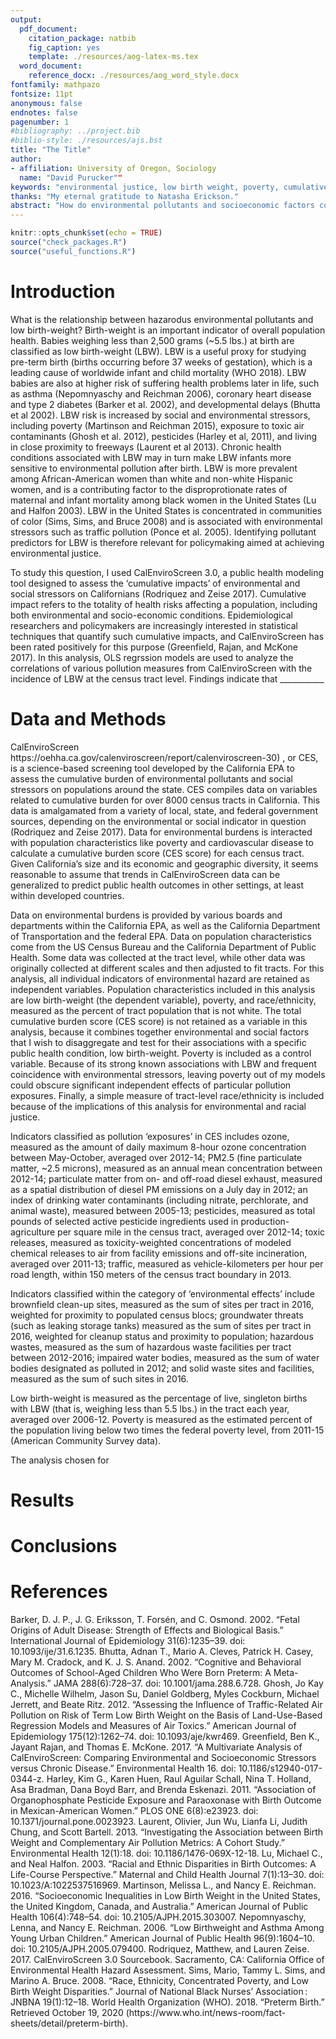 ```yaml
---
output:
  pdf_document:
    citation_package: natbib
    fig_caption: yes
    template: ./resources/aog-latex-ms.tex
  word_document:
    reference_docx: ./resources/aog_word_style.docx
fontfamily: mathpazo
fontsize: 11pt
anonymous: false
endnotes: false
pagenumber: 1
#bibliography: ../project.bib
#biblio-style: ./resources/ajs.bst
title: "The Title"
author:
- affiliation: University of Oregon, Sociology
  name: "David Purucker""
keywords: "environmental justice, low birth weight, poverty, cumulative pollution burden, public health"
thanks: "My eternal gratitude to Natasha Erickson."
abstract: "How do environmental pollutants and socioeconomic factors correlate with the incidence of low birth-weight?"
---
```


```r
knitr::opts_chunk$set(echo = TRUE)
source("check_packages.R")
source("useful_functions.R")
```

# Introduction

What is the relationship between hazarodus environmental pollutants and low birth-weight? Birth-weight is an important indicator of overall population health. Babies weighing less than 2,500 grams (~5.5 lbs.) at birth are classified as low birth-weight (LBW). LBW is a useful proxy for studying pre-term birth (births occurring before 37 weeks of gestation), which is a leading cause of worldwide infant and child mortality (WHO 2018). LBW babies are also at higher risk of suffering health problems later in life, such as asthma (Nepomnyaschy and Reichman 2006), coronary heart disease and type 2 diabetes (Barker et al. 2002), and developmental delays (Bhutta et al 2002). LBW risk is increased by social and environmental stressors, including poverty (Martinson and Reichman 2015), exposure to toxic air contaminants (Ghosh et al. 2012), pesticides (Harley et al, 2011), and living in close proximity to freeways (Laurent et al 2013). Chronic health conditions associated with LBW may in turn make LBW infants more sensitive to environmental pollution after birth. LBW is more prevalent among African-American women than white and non-white Hispanic women, and is a contributing factor to the disproprotionate rates of maternal and infant mortality among black women in the United States (Lu and Halfon 2003). LBW in the United States is concentrated in communities of color (Sims, Sims, and Bruce 2008) and is associated with environmental stressors such as traffic pollution (Ponce et al. 2005). Identifying pollutant predictors for LBW is therefore relevant for policymaking aimed at achieving environmental justice.

To study this question, I used CalEnviroScreen 3.0, a public health modeling tool designed to assess the 'cumulative impacts' of environmental and social stressors on Californians (Rodriquez and Zeise 2017). Cumulative impact refers to the totality of health risks affecting a population, including both environmental and socio-economic conditions. Epidemiological researchers and policymakers are increasingly interested in statistical techniques that quantify such cumulative impacts, and CalEnviroScreen has been rated positively for this purpose (Greenfield, Rajan, and McKone 2017). In this analysis, OLS regrssion models are used to analyze the correlations of various pollution measures from CalEnviroScreen with the incidence of LBW at the census tract level. Findings indicate that ___________


# Data and Methods

CalEnviroScreen https://oehha.ca.gov/calenviroscreen/report/calenviroscreen-30) , or CES, is a science-based screening tool developed by the California EPA to assess the cumulative burden of environmental pollutants and social stressors on populations around the state. CES compiles data on variables related to cumulative burden for over 8000 census tracts in California. This data is amalgamated from a variety of local, state, and federal government sources, depending on the environmental or social indicator in question (Rodriquez and Zeise 2017). Data for environmental burdens is interacted with population characteristics like poverty and cardiovascular disease to calculate a cumulative burden score (CES score) for each census tract. Given California's size and its economic and geographic diversity, it seems reasonable to assume that trends in CalEnviroScreen data can be generalized to predict public health outcomes in other settings, at least within developed countries.

Data on environmental burdens is provided by various boards and departments within the California EPA, as well as the California Department of Transportation and the federal EPA. Data on population characteristics come from the US Census Bureau and the California Department of Public Health. Some data was collected at the tract level, while other data was originally collected at different scales and then adjusted to fit tracts. For this analysis, all individual indicators of environmental hazard are retained as independent variables. Population characteristics included in this analysis are low birth-weight (the dependent variable), poverty, and race/ethnicity, measured as the percent of tract population that is not white. The total cumulative burden score (CES score) is not retained as a variable in this analysis, because it combines together environmental and social factors that I wish to disaggregate and test for their associations with a specific public health condition, low birth-weight. Poverty is included as a control variable. Because of its strong known associations with LBW and frequent coincidence with environmental stressors, leaving poverty out of my models could obscure significant independent effects of particular pollution exposures. Finally, a simple measure of tract-level race/ethnicity is included because of the implications of this analysis for environmental and racial justice.

Indicators classified as pollution 'exposures' in CES includes ozone, measured as the amount of daily maximum 8-hour ozone concentration between May-October, averaged over 2012-14; PM2.5 (fine particulate matter, ~2.5 microns), measured as an annual mean concentration between 2012-14; particulate matter from on- and off-road diesel exhaust, measured as a spatial distribution of diesel PM emissions on a July day in 2012; an index of drinking water contaminants (including nitrate, perchlorate, and animal waste), measured between 2005-13; pesticides, measured as total pounds of selected active pesticide ingredients used in production-agriculture per square mile in the census tract, averaged over 2012-14; toxic releases, measured as toxicity-weighted concentrations of modeled chemical releases to air from facility emissions and off-site incineration, averaged over 2011-13; traffic, measured as vehicle-kilometers per hour per road length, within 150 meters of the census tract boundary in 2013.

Indicators classified within the category of 'environmental effects' include brownfield clean-up sites, measured as the sum of sites per tract in 2016, weighted for proximity to populated census blocs; groundwater threats (such as leaking storage tanks) measured as the sum of sites per tract in 2016, weighted for cleanup status and proximity to population; hazardous wastes, measured as the sum of hazardous waste facilities per tract between 2012-2016; impaired water bodies, measured as the sum of water bodies designated as polluted in 2012; and solid waste sites and facilities, measured as the sum of such sites in 2016.

Low birth-weight is measured as the percentage of live, singleton births with LBW (that is, weighing less than 5.5 lbs.) in the tract each year, averaged over 2006-12. Poverty is measured as the estimated percent of the population living below two times the federal poverty level, from 2011-15 (American Community Survey data).

The analysis chosen for 

# Results

# Conclusions

# References

Barker, D. J. P., J. G. Eriksson, T. Forsén, and C. Osmond. 2002. “Fetal Origins of Adult Disease: Strength of Effects and Biological Basis.” International Journal of Epidemiology 31(6):1235–39. doi: 10.1093/ije/31.6.1235.
Bhutta, Adnan T., Mario A. Cleves, Patrick H. Casey, Mary M. Cradock, and K. J. S. Anand. 2002. “Cognitive and Behavioral Outcomes of School-Aged Children Who Were Born Preterm: A Meta-Analysis.” JAMA 288(6):728–37. doi: 10.1001/jama.288.6.728.
Ghosh, Jo Kay C., Michelle Wilhelm, Jason Su, Daniel Goldberg, Myles Cockburn, Michael Jerrett, and Beate Ritz. 2012. “Assessing the Influence of Traffic-Related Air Pollution on Risk of Term Low Birth Weight on the Basis of Land-Use-Based Regression Models and Measures of Air Toxics.” American Journal of Epidemiology 175(12):1262–74. doi: 10.1093/aje/kwr469.
Greenfield, Ben K., Jayant Rajan, and Thomas E. McKone. 2017. “A Multivariate Analysis of CalEnviroScreen: Comparing Environmental and Socioeconomic Stressors versus Chronic Disease.” Environmental Health 16. doi: 10.1186/s12940-017-0344-z.
Harley, Kim G., Karen Huen, Raul Aguilar Schall, Nina T. Holland, Asa Bradman, Dana Boyd Barr, and Brenda Eskenazi. 2011. “Association of Organophosphate Pesticide Exposure and Paraoxonase with Birth Outcome in Mexican-American Women.” PLOS ONE 6(8):e23923. doi: 10.1371/journal.pone.0023923.
Laurent, Olivier, Jun Wu, Lianfa Li, Judith Chung, and Scott Bartell. 2013. “Investigating the Association between Birth Weight and Complementary Air Pollution Metrics: A Cohort Study.” Environmental Health 12(1):18. doi: 10.1186/1476-069X-12-18.
Lu, Michael C., and Neal Halfon. 2003. “Racial and Ethnic Disparities in Birth Outcomes: A Life-Course Perspective.” Maternal and Child Health Journal 7(1):13–30. doi: 10.1023/A:1022537516969.
Martinson, Melissa L., and Nancy E. Reichman. 2016. “Socioeconomic Inequalities in Low Birth Weight in the United States, the United Kingdom, Canada, and Australia.” American Journal of Public Health 106(4):748–54. doi: 10.2105/AJPH.2015.303007.
Nepomnyaschy, Lenna, and Nancy E. Reichman. 2006. “Low Birthweight and Asthma Among Young Urban Children.” American Journal of Public Health 96(9):1604–10. doi: 10.2105/AJPH.2005.079400.
Rodriquez, Matthew, and Lauren Zeise. 2017. CalEnviroScreen 3.0 Sourcebook. Sacramento, CA: California Office of Environmental Health Hazard Assessment.
Sims, Mario, Tammy L. Sims, and Marino A. Bruce. 2008. “Race, Ethnicity, Concentrated Poverty, and Low Birth Weight Disparities.” Journal of National Black Nurses’ Association : JNBNA 19(1):12–18.
World Health Organization (WHO). 2018. “Preterm Birth.” Retrieved October 19, 2020 (https://www.who.int/news-room/fact-sheets/detail/preterm-birth).

